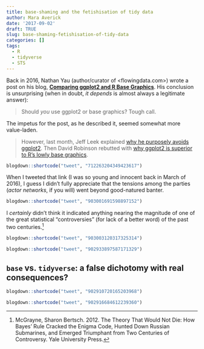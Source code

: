 ```yaml
---
title: base-shaming and the fetishisation of tidy data
author: Mara Averick
date: '2017-09-02'
draft: TRUE
slug: base-shaming-fetishisation-of-tidy-data
categories: []
tags:
  - R
  - tidyverse
  - STS
---
```


Back in 2016, Nathan Yau (author/curator of <flowingdata.com>) wrote a post on his blog, [**Comparing ggplot2 and R Base Graphics**](https://flowingdata.com/2016/03/22/comparing-ggplot2-and-r-base-graphics/). His conclusion is unsurprising (when in doubt, _it depends_ is almost always a legitimate answer):

> Should _you_ use ggplot2 or base graphics? Tough call.

The impetus for the post, as he described it, seemed somewhat more value-laden.

> However, last month, Jeff Leek explained [why he purposely avoids ggplot2](https://simplystatistics.org/2016/02/11/why-i-dont-use-ggplot2/). Then David Robinson rebutted with [why ggplot2 is superior to R’s lowly base graphics](http://varianceexplained.org/r/why-I-use-ggplot2/).

```r
blogdown::shortcode("tweet", "712263204349423617")
```

When I tweeted that link (I was so young and innocent back in March of 2016), I guess I didn't fully appreciate that the tensions among the parties (_actor networks_, if you will) went beyond good-natured banter.

```r
blogdown::shortcode("tweet", "903001691598897152")
```


I _certainly_ didn't think it indicated anything nearing the magnitude of one of the great statistical "controversies" (for lack of a better word) of the past two centuries.[^Mcgrayne2012]

```r
blogdown::shortcode("tweet", "903003120317325314")

blogdown::shortcode("tweet", "902933897587171329")
```


## `base` vs. `tidyverse`: a false dichotomy with real consequences?

```r
blogdown::shortcode("tweet", "902910720165203968")
```


```r
blogdown::shortcode("tweet", "902916684612239360")
```

[^Mcgrayne2012]: McGrayne, Sharon Bertsch. 2012. The Theory That Would Not Die: How Bayes’ Rule Cracked the Enigma Code, Hunted Down Russian Submarines, and Emerged Triumphant from Two Centuries of Controversy. Yale University Press.